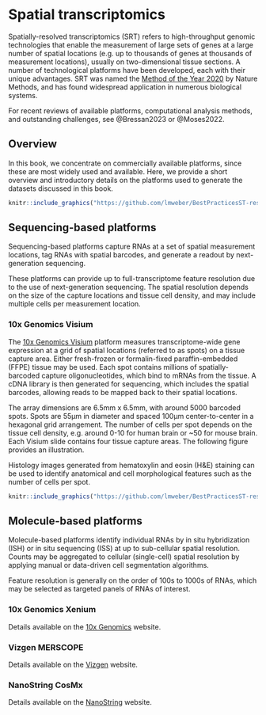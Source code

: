 # Spatial transcriptomics {#sec-spatial-transcriptomics}

Spatially-resolved transcriptomics (SRT) refers to high-throughput genomic technologies that enable the measurement of large sets of genes at a large number of spatial locations (e.g. up to thousands of genes at thousands of measurement locations), usually on two-dimensional tissue sections. A number of technological platforms have been developed, each with their unique advantages. SRT was named the [Method of the Year 2020](https://doi.org/10.1038/s41592-020-01042-x) by Nature Methods, and has found widespread application in numerous biological systems.

For recent reviews of available platforms, computational analysis methods, and outstanding challenges, see @Bressan2023 or @Moses2022.


## Overview

In this book, we concentrate on commercially available platforms, since these are most widely used and available. Here, we provide a short overview and introductory details on the platforms used to generate the datasets discussed in this book.

```r
knitr::include_graphics("https://github.com/lmweber/BestPracticesST-resources/blob/427dc1b8c1f5cffc0bc089f738bd43b5ab1bc073/images/Maynard2020_spatial.png")
```



## Sequencing-based platforms

Sequencing-based platforms capture RNAs at a set of spatial measurement locations, tag RNAs with spatial barcodes, and generate a readout by next-generation sequencing.

These platforms can provide up to full-transcriptome feature resolution due to the use of next-generation sequencing. The spatial resolution depends on the size of the capture locations and tissue cell density, and may include multiple cells per measurement location.


### 10x Genomics Visium

The [10x Genomics Visium](https://www.10xgenomics.com/products/spatial-gene-expression) platform measures transcriptome-wide gene expression at a grid of spatial locations (referred to as spots) on a tissue capture area. Either fresh-frozen or formalin-fixed paraffin-embedded (FFPE) tissue may be used. Each spot contains millions of spatially-barcoded capture oligonucleotides, which bind to mRNAs from the tissue. A cDNA library is then generated for sequencing, which includes the spatial barcodes, allowing reads to be mapped back to their spatial locations.

The array dimensions are 6.5mm x 6.5mm, with around 5000 barcoded spots. Spots are 55µm in diameter and spaced 100µm center-to-center in a hexagonal grid arrangement. The number of cells per spot depends on the tissue cell density, e.g. around 0-10 for human brain or ~50 for mouse brain. Each Visium slide contains four tissue capture areas. The following figure provides an illustration.

Histology images generated from hematoxylin and eosin (H&E) staining can be used to identify anatomical and cell morphological features such as the number of cells per spot.


```r
knitr::include_graphics("https://github.com/lmweber/BestPracticesST-resources/blob/427dc1b8c1f5cffc0bc089f738bd43b5ab1bc073/images/Visium.png")
```



## Molecule-based platforms

Molecule-based platforms identify individual RNAs by in situ hybridization (ISH) or in situ sequencing (ISS) at up to sub-cellular spatial resolution. Counts may be aggregated to cellular (single-cell) spatial resolution by applying manual or data-driven cell segmentation algorithms.

Feature resolution is generally on the order of 100s to 1000s of RNAs, which may be selected as targeted panels of RNAs of interest.


### 10x Genomics Xenium

Details available on the [10x Genomics](https://www.10xgenomics.com/platforms/xenium) website.


### Vizgen MERSCOPE

Details available on the [Vizgen](https://vizgen.com/products/) website.


### NanoString CosMx

Details available on the [NanoString](https://nanostring.com/products/cosmx-spatial-molecular-imager/) website.

